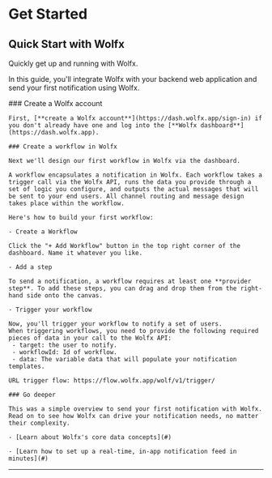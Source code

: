 
# Get Started

## Quick Start with Wolfx
Quickly get up and running with Wolfx.

In this guide, you'll integrate Wolfx with your backend web application and send your first notification using Wolfx.

<Steps>
    ### Create a Wolfx account

    First, [**create a Wolfx account**](https://dash.wolfx.app/sign-in) if you don't already have one and log into the [**Wolfx dashboard**](https://dash.wolfx.app).

    ### Create a workflow in Wolfx

    Next we'll design our first workflow in Wolfx via the dashboard.

    A workflow encapsulates a notification in Wolfx. Each workflow takes a trigger call via the Wolfx API, runs the data you provide through a set of logic you configure, and outputs the actual messages that will be sent to your end users. All channel routing and message design takes place within the workflow.

    Here's how to build your first workflow:

    - Create a Workflow

    Click the "+ Add Workflow" button in the top right corner of the dashboard. Name it whatever you like.

    - Add a step

    To send a notification, a workflow requires at least one **provider step**. To add these steps, you can drag and drop them from the right-hand side onto the canvas.

    - Trigger your workflow

    Now, you'll trigger your workflow to notify a set of users.
    When triggering workflows, you need to provide the following required pieces of data in your call to the Wolfx API:
     - target: the user to notify.
     - workflowId: Id of workflow.
     - data: The variable data that will populate your notification templates.

    URL trigger flow: https://flow.wolfx.app/wolf/v1/trigger/

    ### Go deeper
    
    This was a simple overview to send your first notification with Wolfx.
    Read on to see how Wolfx can drive your notification needs, no matter their complexity.

    - [Learn about Wolfx's core data concepts](#)

    - [Learn how to set up a real-time, in-app notification feed in minutes](#)
</Steps>

---

